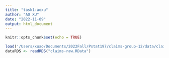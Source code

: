 ```yaml
---
title: "task1-aoxu"
author: "AO XU"
date: "2022-11-09"
output: html_document
---
```


```r
knitr::opts_chunk$set(echo = TRUE)
```

```r
load('/Users/xuao/Documents/2022Fall/Pstat197/claims-group-12/data/claims-raw.RData')
dataRDS <- readRDS("claims-raw.RData")
```

